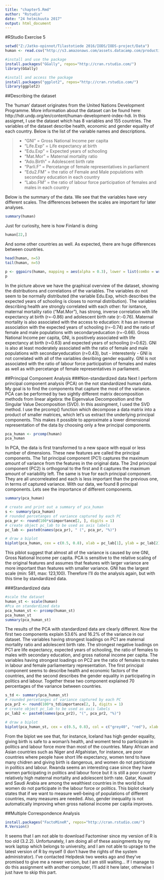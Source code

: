 ```yaml
---
title: "chapter5.Rmd"
author: "Rstudio"
date: "24 helmikuuta 2017"
output: html_document
---
```


#RStudio Exercise 5

```r
setwd("Z:/Jatko-opinnot/Tilastotiede 2016/IODS/IODS-project/Data")
human <- read.csv("http://s3.amazonaws.com/assets.datacamp.com/production/course_2218/datasets/human2.txt", sep=",", header=T)
```

```r
#install and use the package 
install.packages("GGally", repos="http://cran.rstudio.com/")
library(GGally)
```

```r
#install and access the package 
install.packages("ggplot2", repos="http://cran.rstudio.com/")
library(ggplot2)
```

##Describing the dataset

The 'human' dataset originates from the United Nations Development Programme. More information about the dataset can be found here: http://hdr.undp.org/en/content/human-development-index-hdi. In this assigmet, I use the dataset which has 8 variables and 155 countries. The variables of the dataset describe health, economic and gender equality of each country. Below is the list of the variable names and descriptions. 

> 
* "GNI" = Gross National Income per capita
* "Life.Exp" = Life expectancy at birth
* "Edu.Exp" = Expected years of schooling 
* "Mat.Mor" = Maternal mortality ratio
* "Ado.Birth" = Adolescent birth rate
* "Parli.F" = Percetange of female representatives in parliament
* "Edu2.FM" = the ratio of Female and Male populations with secondary education in each country
* "Labo.FM" = the ratio of labour force participation of females and males in each country

Below is the summary of the data. We see that the variables have very different scales. The differences between the scales are important for later analyses.

```r
summary(human)
```

Just for curiosity, here is how Finland is doing

```r
human[22,]
```

And some other countries as well. As expected, there are huge differences between countries.
```r
head(human, n=5)
tail(human, n=5)
```

```r
p <- ggpairs(human, mapping = aes(alpha = 0.3), lower = list(combo = wrap("facethist", bins = 20)))
p
```

In the picture above we have the graphical overview of the dataset, showing the distributions and correlations of the variables. The variables do not seem to be normally distributed (the variable Edu.Exp, which describes the expected years of schooling is closes to normal distribution). The variables describing health are strongly correlated with each other: for isntance, maternal mortality ratio ("Mat.Mor"), has strong, inverse correlation with life expectancy at birth (r=-0.86) and adolescent birth rate (r:-0.76). Maternal mortality is also associated with the access to education: it has an inverse association with the expected years of schooling (r=-0.74) and  the ratio of female and male populations with secondaryeducation (r=-0.66). Gross National Income per capita, GNI, is positively associated with life expectancy at birth (r=0.63) and expected years of schooling (r=0.62). GNI is also at least moderately associated with the ratio of female and male populations with secondaryeducation (r=0.43), but - interestenly - GNI is not correlated with all of the variables desribing gender equality. GNI is not associated with the ratio of labour force participation of females and males as well as with percetange of female representatives in parliament.

##Principal Component Analysis 
###Non-standardized data
Next I perform principal component analysis (PCA) on the not standardized human data. My goal is to find the components that capture the most of the variance. PCA can be performed by two sightly different matrix decomposition methods from linear algebra: the Eigenvalue Decomposition and the Singular Value Decomposition (SVD). In this assingment, I used the SVD method. I use the prcomp() function which decompose a data matrix into a product of smaller matrices, which let's us extract the underlying principal components. This makes it possible to approximate a lower dimensional representation of 
the data by choosing only a few principal components.

```r
pca_human <- prcomp(human)
pca_human
```

In PCA, the data is first transformed to a new space with equal or less number of dimensions. These new features are called the principal components. The 1st principal component (PC1) captures the maximum amount of variance from the features in the original data. The 2nd principal component (PC2) is orthogonal to the first and it captures the maximum amount of variability left. The same is true for each principal component. They are all uncorreleated and each is less important than the previous one, in terms of captured variance. With our data, we found 8 principal components. Lets see the importance of different components.

```r
summary(pca_human)
```


```r
# create and print out a summary of pca_human
s <- summary(pca_human)
# rounded percetanges of variance captured by each PC
pca_pr <- round(100*s$importance[2, ], digits = 1)
# create object pc_lab to be used as axis labels
pc_lab <- paste0(names(pca_pr), " (", pca_pr, "%)") 
```

```r
# draw a biplot
biplot(pca_human, cex = c(0.5, 0.8), xlab = pc_lab[1], ylab = pc_lab[2])
```

This piblot suggest that almost all of the variance is caused by one GNI, Gross National Income per capita. PCA is sensitive to the relative scaling of the original features and assumes that features with larger variance are more important than features with smaller variance. GNI has the largest scale (min: 581, max: 123,100). Therefore I'll do the analysis again, but with this time by standardized data.

###Standardized data

```r
#scale the dataset
human_st <- scale(human)
#Pca on standardized data
pca_human_st <- prcomp(human_st)
pca_human_st
summary(pca_human_st)
```

The results of the PCA with standardized data are clearly different. Now the first two components explain 53.6% and 16.2% of the variance in our dataset. The variables having strongest loadings on PC1 are maternal mortality ratio and adolescent birth rate. The strongest negative loadings on PC1 are life expectancy, expected years of schooling, the ratio of females to males with secondary education, and gross national income per capita. The variables having strongest
loadings on PC2 are the ratio of females to males in labour and female parliamentary representation. The first principal component seems to describe health and economic factors of the countries, and the second describes the gender equality in participating in politics and labour. Together these two component explained 70 percentages of the variance between countries.

```r
s_td <- summary(pca_human_st)
# rounded percetanges of variance captured by each PC
pca_pr2 <- round(100*s_td$importance[2, ], digits = 1)
# create object pc_lab to be used as axis labels
pc_lab2 <- paste0(names(pca_pr2), "(", pca_pr2, "%)")   
```


```r
# draw a biplot
biplot(pca_human_st, cex = c(0.5, 0.8), col = c("grey40", "red"), xlab = pc_lab2[1], ylab = pc_lab2[2])
```

From the biplot we see that, for instance, Iceland has high gender equality, giving birth is safe to a woman's health,
and woment tend to participate in politics and labour force more than most of the countries. Many African and Asian countries such as Niger and Afgahistan, for instance, are poor countries where people have short life expectancy, women tend to have many chidren and giving birth is dangerous, and women do not participate in politics and labour. Rwanda seems an interesting case since they have women participating in politics and labour force but it is still a poor country relatively high maternal mortality and adolescent birth rate. Qatar, Kuwait and Saudi Arabia are among the wealthiest countries in the world but women do not participate in the labour force or politics. This biplot clearly states that if we want to measure well-being of populations of different countries, many measures are needed. Also, gender inequality
is not automatically improving when gross national income per capita improves.

##Multiple Correspondence Analysis

```r
install.packages("FactoMineR", repos="http://cran.rstudio.com/")
R.Version()
```

It seems that I am not able to download Factominer since my version of R is too old (3.2.2). Unfortunately, I am doing all of these assingments by my work laptop which belongs to university, and I am not able to uprage to the latest version of R by myself (I don't have the rights of the system administrator). I've contacted Helpdesk two weeks ago and they've promised to give me a newer version, but I am still waiting... If I manage to do this assignment with another computer, I'll add it here later, otherwise I just have to skip this part.